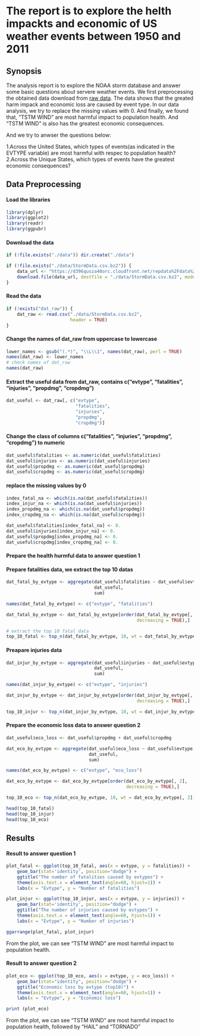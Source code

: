 # The report is to explore the helth impackts and economic of US weather events between 1950 and 2011

## Synopsis
The analysis report is to explore the NOAA storm database and answer some basic questions about servere weather events. We first preprocessing the obtained data download from [raw data](https://d396qusza40orc.cloudfront.net/repdata%2Fdata%2FStormData.csv.bz2). The data shows that the greated harm impack and economic loss are caused by event type. In our data analysis, we try to replace the missing values with 0. And finally, we found that, "TSTM WIND" are most harmful impact to population health. And "TSTM WIND" is also has the greatest economic consequences.  

And we try to anwser the questions below:  
  
1.Across the United States, which types of events(as indicated in the EVTYPE variable) are most harmful with respec to population health?  
2.Across the Unique States, which types of events have the greatest economic consequences?

## Data Preprocessing

#### Load the libraries
```r
library(dplyr)
library(ggplot2)
library(readr)
library(ggpubr)
```

#### Download the data
```r
if (!file.exists("./data")) dir.create("./data")

if (!file.exists("./data/StormData.csv.bz2")) {
    data_url <- "https://d396qusza40orc.cloudfront.net/repdata%2Fdata%2FStormData.csv.bz2"
    download.file(data_url, destfile = "./data/StormData.csv.bz2", mode = "wb")
}
```

#### Read the data
```r
if (!exists("dat_raw")) {
    dat_raw <- read.csv("./data/StormData.csv.bz2",
                        header = TRUE)
}
```

#### Change the names of dat_raw from uppercase to lowercase
```r
lower_names <- gsub("(.*)", "\\L\\1", names(dat_raw), perl = TRUE)
names(dat_raw) <- lower_names
# check names of dat_raw
names(dat_raw)
```

#### Extract the useful data from dat_raw, contains c("evtype", "fatalities", "injuries", "propdmg", "cropdmg")
```r
dat_useful <- dat_raw[, c("evtype", 
                          "fatalities", 
                          "injuries", 
                          "propdmg",
                          "cropdmg")]
```

#### Change the class of columns c("fatalities", "injuries", "propdmg", "cropdmg") to numeric
```r
dat_useful$fatalities <- as.numeric(dat_useful$fatalities)
dat_useful$injuries <- as.numeric(dat_useful$injuries)
dat_useful$propdmg <- as.numeric(dat_useful$propdmg)
dat_useful$cropdmg <- as.numeric(dat_useful$cropdmg)
```

#### replace the missing values by 0
```r
index_fatal_na <- which(is.na(dat_useful$fatalities))
index_injur_na <- which(is.na(dat_useful$injuries))
index_propdmg_na <- which(is.na(dat_useful$propdmg))
index_cropdmg_na <- which(is.na(dat_useful$cropdmg))

dat_useful$fatalities[index_fatal_na] <- 0.
dat_useful$injuries[index_injur_na] <- 0.
dat_useful$propdmg[index_propdmg_na] <- 0.
dat_useful$cropdmg[index_cropdmg_na] <- 0.
```

#### Prepare the health hurmful data to answer question 1

#### Prepare fatalities data, we extract the top 10 datas
```r
dat_fatal_by_evtype <- aggregate(dat_useful$fatalities ~ dat_useful$evtype,
                                 dat_useful, 
                                 sum)

names(dat_fatal_by_evtype) <- c("evtype", "fatalities")

dat_fatal_by_evtype <- dat_fatal_by_evtype[order(dat_fatal_by_evtype[, 2],
                                                 decreasing = TRUE),]

# extract the top 10 fatal data
top_10_fatal <- top_n(dat_fatal_by_evtype, 10, wt = dat_fatal_by_evtype[, 2])
```

#### Preapare injuries data
```r
dat_injur_by_evtype <- aggregate(dat_useful$injuries ~ dat_useful$evtype,
                                 dat_useful, 
                                 sum)

names(dat_injur_by_evtype) <- c("evtype", "injuries")

dat_injur_by_evtype <- dat_injur_by_evtype[order(dat_injur_by_evtype[, 2],
                                                 decreasing = TRUE),]

top_10_injur <- top_n(dat_injur_by_evtype, 10, wt = dat_injur_by_evtype[, 2])
```

#### Prepare the economic loss data to answer question 2
```r
dat_useful$eco_loss <- dat_useful$propdmg + dat_useful$cropdmg

dat_eco_by_evtype <- aggregate(dat_useful$eco_loss ~ dat_useful$evtype,
                               dat_useful, 
                               sum)

names(dat_eco_by_evtype) <- c("evtype", "eco_loss")

dat_eco_by_evtype <- dat_eco_by_evtype[order(dat_eco_by_evtype[, 2],
                                             decreasing = TRUE),]

top_10_eco <- top_n(dat_eco_by_evtype, 10, wt = dat_eco_by_evtype[, 2])
```

```r
head(top_10_fatal)
head(top_10_injur)
head(top_10_eco)
```

## Results

#### Result to answer question 1
```r
plot_fatal <- ggplot(top_10_fatal, aes(x = evtype, y = fatalities)) +
    geom_bar(stat='identity', position="dodge") +
    ggtitle("The number of fatalities caused by evtypes") +
    theme(axis.text.x = element_text(angle=60, hjust=1)) +
    labs(x = "Evtype", y = "Number of fatalities")

plot_injur <- ggplot(top_10_injur, aes(x = evtype, y = injuries)) +
    geom_bar(stat='identity', position="dodge") +
    ggtitle("The number of injuries caused by evtypes") +
    theme(axis.text.x = element_text(angle=60, hjust=1)) +
    labs(x = "Evtype", y = "Number of injuries")

ggarrange(plot_fatal, plot_injur)
```

From the plot, we can see "TSTM WIND" are most harmful impact to population health.

#### Result to answer question 2
```r
plot_eco <- ggplot(top_10_eco, aes(x = evtype, y = eco_loss)) +
    geom_bar(stat="identity", position="dodge") +
    ggtitle("Economic loss by evtype (top10)") +
    theme(axis.text.x = element_text(angle=60, hjust=1)) +
    labs(x = "Evtype", y = "Economic loss")

print (plot_eco)
```

From the plot, we can see "TSTM WIND" are most harmful impact to population health, followed by "HAIL" and "TORNADO"